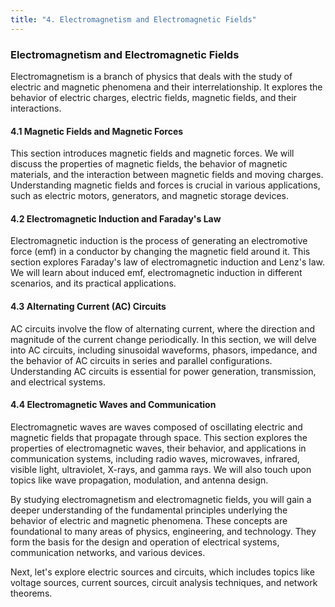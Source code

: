 ```yaml
---
title: "4. Electromagnetism and Electromagnetic Fields"
---
```


### Electromagnetism and Electromagnetic Fields

Electromagnetism is a branch of physics that deals with the study of electric and magnetic phenomena and their interrelationship. It explores the behavior of electric charges, electric fields, magnetic fields, and their interactions.

#### 4.1 Magnetic Fields and Magnetic Forces

This section introduces magnetic fields and magnetic forces. We will discuss the properties of magnetic fields, the behavior of magnetic materials, and the interaction between magnetic fields and moving charges. Understanding magnetic fields and forces is crucial in various applications, such as electric motors, generators, and magnetic storage devices.

#### 4.2 Electromagnetic Induction and Faraday's Law

Electromagnetic induction is the process of generating an electromotive force (emf) in a conductor by changing the magnetic field around it. This section explores Faraday's law of electromagnetic induction and Lenz's law. We will learn about induced emf, electromagnetic induction in different scenarios, and its practical applications.

#### 4.3 Alternating Current (AC) Circuits

AC circuits involve the flow of alternating current, where the direction and magnitude of the current change periodically. In this section, we will delve into AC circuits, including sinusoidal waveforms, phasors, impedance, and the behavior of AC circuits in series and parallel configurations. Understanding AC circuits is essential for power generation, transmission, and electrical systems.

#### 4.4 Electromagnetic Waves and Communication

Electromagnetic waves are waves composed of oscillating electric and magnetic fields that propagate through space. This section explores the properties of electromagnetic waves, their behavior, and applications in communication systems, including radio waves, microwaves, infrared, visible light, ultraviolet, X-rays, and gamma rays. We will also touch upon topics like wave propagation, modulation, and antenna design.

By studying electromagnetism and electromagnetic fields, you will gain a deeper understanding of the fundamental principles underlying the behavior of electric and magnetic phenomena. These concepts are foundational to many areas of physics, engineering, and technology. They form the basis for the design and operation of electrical systems, communication networks, and various devices.

Next, let's explore electric sources and circuits, which includes topics like voltage sources, current sources, circuit analysis techniques, and network theorems.
